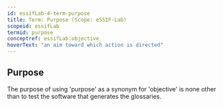 ```yaml
---
id: essifLab-4-term-purpose
title: Term: Purpose (Scope: eSSIF-Lab)
scopeid: essifLab
termid: purpose
conceptref: essifLab:objective
hoverText: "an aim toward which action is directed"
---
```


## Purpose
<!--State the purpose(s) for which it is necessary (or at least: desirable) to define `Purpose`.-->
The purpose of using 'purpose' as a synonym for 'objective' is none other than to test the software that generates the glossaries.

<!--
---
## Footnotes

[//]: # This (optional) section contains any footnotes that may have been specified in the text above.

[^1]: the text for footnote [^1] goes here.

-->
